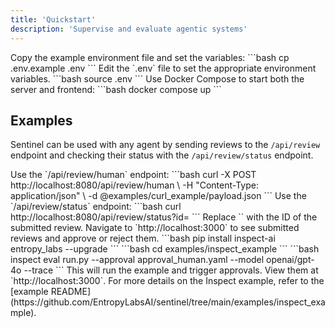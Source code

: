 ```yaml
---
title: 'Quickstart'
description: 'Supervise and evaluate agentic systems'
---
```

<Steps>
  <Step title="Set up environment">
    Copy the example environment file and set the variables:
    ```bash
    cp .env.example .env
    ```
    Edit the `.env` file to set the appropriate environment variables.
  </Step>
  <Step title="Load environment variables">
    ```bash
    source .env
    ```
  </Step>
  <Step title="Start the server and frontend">
    Use Docker Compose to start both the server and frontend:
    ```bash
    docker compose up
    ```
  </Step>
</Steps>

## Examples

Sentinel can be used with any agent by sending reviews to the `/api/review` endpoint and checking their status with the `/api/review/status` endpoint.

<AccordionGroup>
  <Accordion icon="terminal" title="Using curl">
    <Steps>
      <Step title="Send a review">
        Use the `/api/review/human` endpoint:
        ```bash
        curl -X POST http://localhost:8080/api/review/human \
             -H "Content-Type: application/json" \
             -d @examples/curl_example/payload.json
        ```
      </Step>
      <Step title="Check review status">
        Use the `/api/review/status` endpoint:
        ```bash
        curl http://localhost:8080/api/review/status?id=<review-id>
        ```
        Replace `<review-id>` with the ID of the submitted review.
      </Step>
      <Step title="View and manage reviews">
        Navigate to `http://localhost:3000` to see submitted reviews and approve or reject them.
      </Step>
    </Steps>
  </Accordion>
  <Accordion icon="rectangle-terminal" title="Using Inspect">
    <Steps>
      <Step title="Install dependencies">
        ```bash
        pip install inspect-ai entropy_labs --upgrade
        ```
      </Step>
      <Step title="Navigate to example directory">
        ```bash
        cd examples/inspect_example
        ```
      </Step>
      <Step title="Run the example">
        ```bash
        inspect eval run.py --approval approval_human.yaml --model openai/gpt-4o --trace
        ```
        This will run the example and trigger approvals. View them at `http://localhost:3000`.
      </Step>
    </Steps>
    <Info>
      For more details on the Inspect example, refer to the [example README](https://github.com/EntropyLabsAI/sentinel/tree/main/examples/inspect_example).
    </Info>
  </Accordion>
</AccordionGroup>
